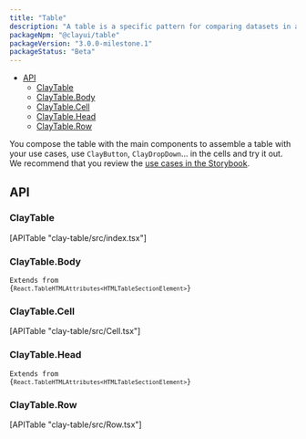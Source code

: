 ```yaml
---
title: "Table"
description: "A table is a specific pattern for comparing datasets in a very direct and analytical way."
packageNpm: "@clayui/table"
packageVersion: "3.0.0-milestone.1"
packageStatus: "Beta"
---
```



<div class="nav-toc">

- [API](#api)
  - [ClayTable](#claytable)
  - [ClayTable.Body](#claytable.body)
  - [ClayTable.Cell](#claytable.cell)
  - [ClayTable.Head](#claytable.head)
  - [ClayTable.Row](#claytable.row)

</div>

You compose the table with the main components to assemble a table with your use cases, use `ClayButton`, `ClayDropDown`... in the cells and try it out. We recommend that you review the [use cases in the Storybook](https://storybook.clayui.com/?path=/story/claytable--default).

<Table />

## API

### ClayTable

<div>
	[APITable "clay-table/src/index.tsx"]
</div>

### ClayTable.Body

<code class="list-api-item-type">Extends from {`React.TableHTMLAttributes<HTMLTableSectionElement>`}</code>

### ClayTable.Cell

<div>
	[APITable "clay-table/src/Cell.tsx"]
</div>

### ClayTable.Head

<code class="list-api-item-type">Extends from {`React.TableHTMLAttributes<HTMLTableSectionElement>`}</code>

### ClayTable.Row

<div>
	[APITable "clay-table/src/Row.tsx"]
</div>
